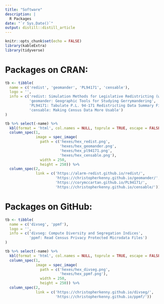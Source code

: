 ```yaml
---
title: "Software"
description: |
  R Packages
date: "`r Sys.Date()`"
output: distill::distill_article
---
```


```r
knitr::opts_chunk$set(echo = FALSE)
library(kableExtra)
library(tidyverse)
```

# Packages on CRAN:
```r
tb <- tibble(
  name = c('redist', 'geomander', 'PL94171', 'censable'),
  logo = '',
  info = c('redist: Simulation Methods for Legislative Redistricting (with Cory McCartan, Ben Fifield, and Kosuke Imai)', 
           'geomander: Geographic Tools for Studying Gerrymandering',
           'PL94171: Tabulate P.L. 94-171 Redistricting Data Summary Files (with Cory McCartan) ',
           'censable: Making Census Data More Usable')
)

tb %>% select(-name) %>% 
  kbl(format = 'html', col.names = NULL, toprule = TRUE, escape = FALSE) %>%
  column_spec(1,
              image = spec_image(
                path = c('hexes/hex_redist.png', 
                         'hexes/hex_geomander.png', 
                         'hexes/hex_pl94171.png',
                         'hexes/hex_censable.png'), 
                width = 250, 
                height = 250)) %>% 
  column_spec(2, 
              link = c('https://alarm-redist.github.io/redist/',
                       'https://christopherkenny.github.io/geomander/',
                       'https://corymccartan.github.io/PL94171/',
                       'https://christopherkenny.github.io/censable/'))
```

# Packages on GitHub:
```r
tb <- tibble(
  name = c('divseg', 'ppmf'),
  logo = '',
  info = c('divseg: Compute Diversity and Segregation Indices', 
           'ppmf: Read Census Privacy Protected Microdata Files')
)

tb %>% select(-name) %>% 
  kbl(format = 'html', col.names = NULL, toprule = TRUE, escape = FALSE) %>%
  column_spec(1,
              image = spec_image(
                path = c('hexes/hex_divseg.png', 
                         'hexes/hex_ppmf.png'), 
                width = 250, 
                height = 250)) %>% 
  column_spec(2, 
              link = c('https://christopherkenny.github.io/divseg/',
                       'https://christopherkenny.github.io/ppmf/'))
```
